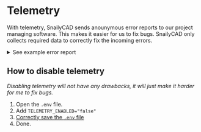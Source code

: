 # Telemetry

With telemetry, SnailyCAD sends anounymous error reports to our project managing software.
This makes it easier for us to fix bugs.
SnailyCAD only collects required data to correctly fix the incoming errors.

<details>
  <summary>See example error report</summary>

```
Error message here.
```

## Information

- Date: Thursday, 01/01/1970, 00:00:00
- CAD version: 1.0.0-beta.79
- OS: linux
- Platform: linux
- Binaries
  - Node: v16.9.1
  - npm: 7.21.1
  - Yarn: 3.2.0

</details>

## How to disable telemetry

_Disabling telemetry will not have any drawbacks, it will just make it harder for me to fix bugs._

1. Open the `.env` file.
2. Add `TELEMETRY_ENABLED="false"`
3. [Correctly save the `.env` file](/docs/guides/how-to-properly-update-env)
4. Done.
